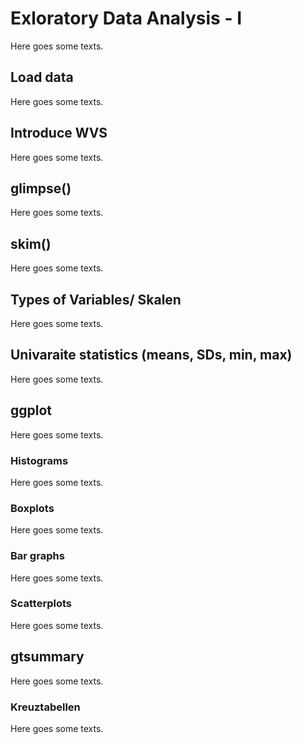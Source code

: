 # Exloratory Data Analysis - I {#eda-1}
Here goes some texts.


## Load data
Here goes some texts.


## Introduce WVS
Here goes some texts.


## glimpse()
Here goes some texts.


## skim()
Here goes some texts.


## Types of Variables/ Skalen
Here goes some texts.


## Univaraite statistics (means, SDs, min, max)
Here goes some texts.


## ggplot
Here goes some texts.

### Histograms
Here goes some texts.


### Boxplots
Here goes some texts.


### Bar graphs
Here goes some texts.


### Scatterplots
Here goes some texts.

## gtsummary
Here goes some texts.

### Kreuztabellen
Here goes some texts.